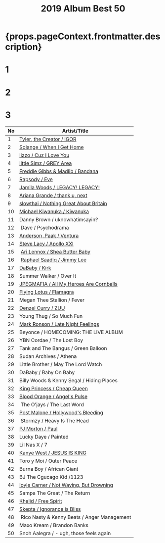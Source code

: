 ﻿---
title: 2019 Album Best 50
tabs: ['2019', '2018', '2017']
description: 2019 Black Music Album Best 50 by planet.ky
---


<h1> {props.pageContext.frontmatter.description} </h1>

<Row>

<Column colMd={3} colLg={3} noGutterMdLeft>
<h1>1</h1>
<Review1 />
</Column>
<Column colMd={3} colLg={3} noGutterMdLeft>
<h1>2</h1>
<Review2 /> 
</Column>
<Column colMd={3} colLg={3} noGutterMdLeft>
<h1>3</h1>
<Review3 /> 
</Column>

</Row>

| No | Artist/Title                                                      | 
| -- | ----------------------------------------------------------------- | 
| 1  | [Tyler, the Creator / IGOR](/review/tyler4L/)                     |  
| 2  | [Solange / When I Get Home](/review/soange4L/)                    | 
| 3  | [lizzo / Cuz I Love You](review/lizz1L/)                          |
| 4  | [little Simz / GREY Area](/review/littlesimz1L/)                  |
| 5  | [Freddie Gibbs &amp; Madlib / Bandana](/review/fgibsandmadlib2L/) |
| 6  | [Rapsody / Eve](/review/rapsody2L/)                               |
| 7  | [Jamila Woods / LEGACY! LEGACY!](/review/jamilawoods2L)           |
| 8  | [Ariana Grande / thank u, next](/review/arianagrande5L/)          |
| 9  | [slowthai / Nothing Great About Britain](/review/jpegmafia1L/)    |
| 10 | [Michael Kiwanuka / Kiwanuka](/review/mkiwanuka3L/)               |
| 11 | Danny Brown / uknowhatimsayin?                                    |                
| 12 | Dave / Psychodrama                                                |
| 13 | [Anderson .Paak / Ventura](/review/andersonpaak4L)                |
| 14 | [Steve Lacy / Apollo XXI](/review/stevelacy1L)                    |
| 15 | [Ari Lennox / Shea Butter Baby](/review/arilennox1L)              |
| 16 | [Raphael Saadiq / Jimmy Lee](/review/rsaadiq6L)                   |
| 17 | [DaBaby / Kirk](review/dababy1/)                                  |
| 18 | Summer Walker / Over It                                           |
| 19 | [JPEGMAFIA / All My Heroes Are Cornballs](/review/jpegmafia1L/)   |
| 20 | [Flying Lotus / Flamagra](/review/flyinglotus3L)                  |
| 21 | Megan Thee Stallion / Fever                                       |
| 22 | [Denzel Curry / ZUU](/review/denzelcurry1L)                       |
| 23 | Young Thug / So Much Fun                                          |
| 24 | [Mark Ronson / Late Night Feelings](/review/markronson2L)         |
| 25 | Beyonce / HOMECOMING: THE LIVE ALBUM                              |
| 26 | YBN Cordae / The Lost Boy                                         |
| 27 | Tank and The Bangus / Green Balloon                               |
| 28 | Sudan Archives / Athena                                           |
| 29 | Little Brother / May The Lord Watch                               |
| 30 | DaBaby / Baby On Baby                                             |
| 31 | Billy Woods &amp; Kenny Segal / Hiding Places                     |
| 32 | [King Princess / Cheap Queen](/review/kingprincess1L/)            |
| 33 | [Blood Orange / Angel's Pulse](/review/bloodorange4L/)            |
| 34 | The O'jays / The Last Word                                        |
| 35 | [Post Malone / Hollywood's Bleeding](/review/postmalone2L/)       |
| 36 | Stormzy / Heavy Is The Head                                       |
| 37 | [PJ Morton / Paul](/review/pjmorton1L)                            |
| 38 | Lucky Daye / Painted                                              |
| 39 | Lil Nas X / 7                                                     |
| 40 | [Kanye West / JESUS IS KING](/review/kanyewest10L)                |
| 41 | Toro y Moi / Outer Peace                                          |
| 42 | Burna Boy / African Giant                                         |
| 43 | BJ The Cgucago Kid /1123                                          |
| 44 | [loyle Carner / Not Waving, But Drowning](/review/loylecarner2L)  |
| 45 | Sampa The Great / The Return                                      |
| 46 | [Khalid / Free Spirit](/review/khalid2L)                          |
| 47 | [Skepta / Ignorance is Bliss](/review/skepta1L)                   |
| 48 | Rico Nasty &amp; Kenny Beats / Anger Management                   |
| 49 | Maxo Kream / Brandon Banks                                        |
| 50 | Snoh Aalegra / - ugh, those feels again                           |
